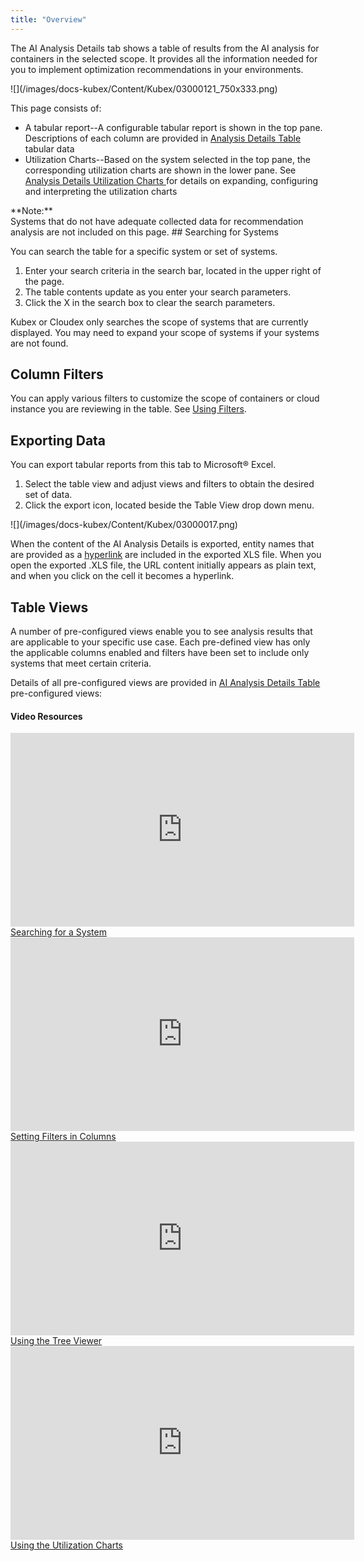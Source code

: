 ```yaml
---
title: "Overview"
---
```



The AI Analysis Details tab shows a table of results from the AI analysis for containers in the selected scope. It provides all the information needed for you to implement optimization recommendations in your environments. 


<Frame caption="Figure: Locating theAI Analysis DetailsTab">
![](/images/docs-kubex/Content/Kubex/03000121_750x333.png)
</Frame>



This page consists of:


<ul>
  <li>
    A tabular report--A configurable tabular report is shown in the top pane. Descriptions of each column are provided in <a href="/docs-kubex/Content/Kubex/AI_Analysis_Details_Table"> Analysis Details Table </a> tabular data
  </li>
  <li>
    Utilization Charts--Based on the system selected in the top pane, the corresponding utilization charts are shown in the lower pane. See <a href="/docs-kubex/Content/Kubex/AI_Analysis_Details_Charts"> Analysis Details Utilization Charts </a> for details on expanding, configuring and interpreting the utilization charts
  </li>
</ul>


<Note>
**Note:**<br/>
Systems that do not have adequate collected data for recommendation analysis are not included on this page.
</Note>
## Searching for Systems

You can search the table for a specific system or set of systems.


<ol start="1">
  <li>Enter your search criteria in the search bar, located in the upper right of the page.</li>
  <li>The table contents update as you enter your search parameters.</li>
  <li>Click the X in the search box to clear the search parameters.</li>
</ol>


Kubex or Cloudex only searches the scope of systems that are currently displayed. You may need to expand your scope of systems if your systems are not found.

## Column Filters

You can apply various filters to customize the scope of containers or cloud instance you are reviewing in the table. See [Using Filters](/docs-kubex/Content/Kubex/Using_Filters).

## Exporting Data

You can export tabular reports from this tab to Microsoft® Excel.


<ol>
  <li>Select the table view and adjust views and filters to obtain the desired set of data.</li>
  <li>Click the export icon, located beside the Table View drop down menu.</li>
</ol>


<Frame caption="Figure: Export Button">
![](/images/docs-kubex/Content/Kubex/03000017.png)
</Frame>

When the content of the AI Analysis Details is exported, entity names that are provided as a [hyperlink](/docs-kubex/Content/Kubex/Visualizing_Your_Data#deep-links) are included in the exported XLS file. When you open the exported .XLS file, the URL content initially appears as plain text, and when you click on the cell it becomes a hyperlink.

## Table Views

A number of pre-configured views enable you to see analysis results that are applicable to your specific use case. Each pre-defined view has only the applicable columns enabled and filters have been set to include only systems that meet certain criteria.

Details of all pre-configured views are provided in [AI Analysis Details Table](/docs-kubex/Content/Kubex/AI_Analysis_Details_Table) pre-configured views:
#### Video Resources
<AccordionGroup>
<Accordion title="Searching for a System">
<iframe frameborder="0" height="310" src="https://player.vimeo.com/video/1044765242?badge=0&amp;autopause=0&amp;player_id=0&amp;app_id=58479" width="550"></iframe>
<a href="https://player.vimeo.com/video/1044765242?badge=0&amp;autopause=0&amp;player_id=0&amp;app_id=58479" target='_blank'>Searching for a System</a>
</Accordion>

<Accordion title="Setting Filters in Columns">
<iframe frameborder="0" height="310" src="https://player.vimeo.com/video/1039085173?title=0&amp;byline=0&amp;portrait=0&amp;badge=0&amp;autopause=0&amp;player_id=0&amp;app_id=58479" width="550"></iframe>
<a href="https://player.vimeo.com/video/1039085173?title=0&amp;byline=0&amp;portrait=0&amp;badge=0&amp;autopause=0&amp;player_id=0&amp;app_id=58479" target='_blank'>Setting Filters in Columns</a>
</Accordion>

<Accordion title="Using the Tree Viewer">
<iframe frameborder="0" height="310" src="https://player.vimeo.com/video/1038945637?title=0&amp;byline=0&amp;portrait=0&amp;badge=0&amp;autopause=0&amp;player_id=0&amp;app_id=58479" width="550"></iframe>
<a href="https://player.vimeo.com/video/1038945637?title=0&amp;byline=0&amp;portrait=0&amp;badge=0&amp;autopause=0&amp;player_id=0&amp;app_id=58479" target='_blank'>Using the Tree Viewer</a>
</Accordion>

<Accordion title="Using the Utilization Charts">
<iframe frameborder="0" height="310" src="https://player.vimeo.com/video/1042992591?badge=0&amp;autopause=0&amp;player_id=0&amp;app_id=58479" width="550"></iframe>
<a href="https://player.vimeo.com/video/1042992591?badge=0&amp;autopause=0&amp;player_id=0&amp;app_id=58479" target='_blank'>Using the Utilization Charts</a>
</Accordion>

</AccordionGroup>